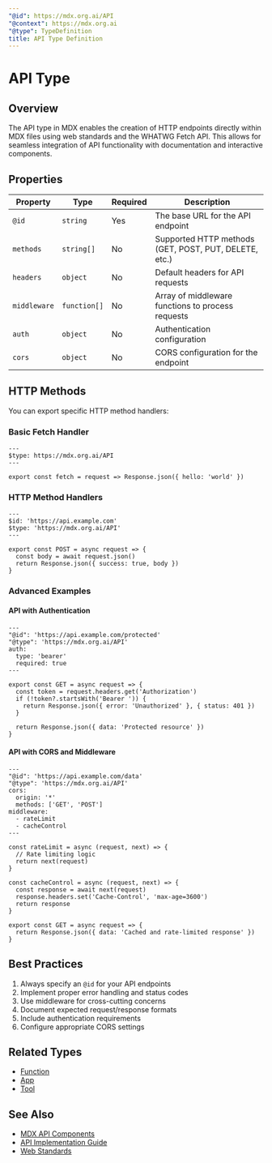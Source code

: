 ```yaml
---
"@id": https://mdx.org.ai/API
"@context": https://mdx.org.ai
"@type": TypeDefinition
title: API Type Definition
---
```


# API Type

## Overview

The API type in MDX enables the creation of HTTP endpoints directly within MDX files using web standards and the WHATWG Fetch API. This allows for seamless integration of API functionality with documentation and interactive components.

## Properties

| Property | Type | Required | Description |
|----------|------|----------|-------------|
| `@id` | `string` | Yes | The base URL for the API endpoint |
| `methods` | `string[]` | No | Supported HTTP methods (GET, POST, PUT, DELETE, etc.) |
| `headers` | `object` | No | Default headers for API requests |
| `middleware` | `function[]` | No | Array of middleware functions to process requests |
| `auth` | `object` | No | Authentication configuration |
| `cors` | `object` | No | CORS configuration for the endpoint |

## HTTP Methods

You can export specific HTTP method handlers:

### Basic Fetch Handler

```mdx
---
$type: https://mdx.org.ai/API
---

export const fetch = request => Response.json({ hello: 'world' })
```

### HTTP Method Handlers

```mdx
---
$id: 'https://api.example.com'
$type: 'https://mdx.org.ai/API'
---

export const POST = async request => {
  const body = await request.json()
  return Response.json({ success: true, body })
}
```

### Advanced Examples

#### API with Authentication

```mdx
---
"@id": 'https://api.example.com/protected'
"@type": 'https://mdx.org.ai/API'
auth:
  type: 'bearer'
  required: true
---

export const GET = async request => {
  const token = request.headers.get('Authorization')
  if (!token?.startsWith('Bearer ')) {
    return Response.json({ error: 'Unauthorized' }, { status: 401 })
  }

  return Response.json({ data: 'Protected resource' })
}
```

#### API with CORS and Middleware

```mdx
---
"@id": 'https://api.example.com/data'
"@type": 'https://mdx.org.ai/API'
cors:
  origin: '*'
  methods: ['GET', 'POST']
middleware:
  - rateLimit
  - cacheControl
---

const rateLimit = async (request, next) => {
  // Rate limiting logic
  return next(request)
}

const cacheControl = async (request, next) => {
  const response = await next(request)
  response.headers.set('Cache-Control', 'max-age=3600')
  return response
}

export const GET = async request => {
  return Response.json({ data: 'Cached and rate-limited response' })
}
```

## Best Practices

1. Always specify an `@id` for your API endpoints
2. Implement proper error handling and status codes
3. Use middleware for cross-cutting concerns
4. Document expected request/response formats
5. Include authentication requirements
6. Configure appropriate CORS settings

## Related Types
- [Function](https://mdx.org.ai/Function)
- [App](https://mdx.org.ai/App)
- [Tool](https://mdx.org.ai/Tool)

## See Also
- [MDX API Components](https://mdx.org.ai/packages/mdxe)
- [API Implementation Guide](https://mdx.org.ai/guides/api)
- [Web Standards](https://developer.mozilla.org/en-US/docs/Web/API/Fetch_API)
